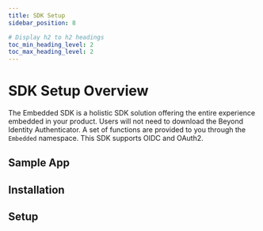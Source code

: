 ```yaml
---
title: SDK Setup
sidebar_position: 8

# Display h2 to h2 headings
toc_min_heading_level: 2
toc_max_heading_level: 2
---
```






# SDK Setup Overview

The Embedded SDK is a holistic SDK solution offering the entire experience embedded in your product. Users will not need to download the Beyond Identity Authenticator. A set of functions are provided to you through the `Embedded` namespace. This SDK supports OIDC and OAuth2.

## Sample App

<Tabs groupId="sdks">
<TabItem value="javascript" label="JavaScript">

<SampleAppJavaScript/>

</TabItem>
<TabItem value="kotlin" label="Kotlin">

<SampleAppKotlin/>

</TabItem>
<TabItem value="swift" label="Swift">

<SampleAppSwift/>

</TabItem>
<TabItem value="reactnative" label="React Native">

<SampleAppReactNative/>

</TabItem>
<TabItem value="flutter" label="Flutter">

<SampleAppFlutter/>

</TabItem>
</Tabs>

## Installation

<Tabs groupId="sdks">
<TabItem value="javascript" label="JavaScript">

<InstallationJavaScript/>

</TabItem>
<TabItem value="kotlin" label="Kotlin">

<InstallationKotlin/>

</TabItem>
<TabItem value="swift" label="Swift">

<InstallationSwift/>

</TabItem>
<TabItem value="reactnative" label="React Native">

<InstallationReactNative/>

</TabItem>
<TabItem value="flutter" label="Flutter">

<InstallationFlutter/>

</TabItem>
</Tabs>

## Setup

<Tabs groupId="sdks">
<TabItem value="javascript" label="JavaScript">

<SetupJavaScript/>

</TabItem>
<TabItem value="kotlin" label="Kotlin">

<SetupKotlin/>

</TabItem>
<TabItem value="swift" label="Swift">

<SetupSwift/>

</TabItem>
<TabItem value="reactnative" label="React Native">

<SetupReactNative/>

</TabItem>
<TabItem value="flutter" label="Flutter">

<SetupFlutter/>

</TabItem>
</Tabs>
